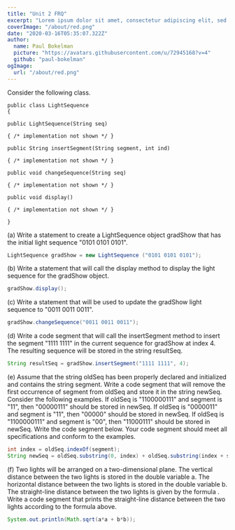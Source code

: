 ```yaml
---
title: "Unit 2 FRQ"
excerpt: "Lorem ipsum dolor sit amet, consectetur adipiscing elit, sed do eiusmod tempor incididunt ut labore et dolore magna aliqua. Praesent elementum facilisis leo vel fringilla est ullamcorper eget. At imperdiet dui accumsan sit amet nulla facilities morbi tempus."
coverImage: "/about/red.png"
date: "2020-03-16T05:35:07.322Z"
author:
  name: Paul Bokelman
  picture: "https://avatars.githubusercontent.com/u/72945168?v=4"
  github: "paul-bokelman"
ogImage:
  url: "/about/red.png"
---
```


Consider the following class.

```
public class LightSequence
{

public LightSequence(String seq)

{ /* implementation not shown */ }

public String insertSegment(String segment, int ind)

{ /* implementation not shown */ }

public void changeSequence(String seq)

{ /* implementation not shown */ }

public void display()

{ /* implementation not shown */ }

}
```

(a) Write a statement to create a LightSequence object gradShow that has the initial light sequence "0101 0101 0101".

```java
LightSequence gradShow = new LightSequence ("0101 0101 0101");
```

(b) Write a statement that will call the display method to display the light sequence for the gradShow object.

```java
gradShow.display();
```

(c) Write a statement that will be used to update the gradShow light sequence to "0011 0011 0011".

```java
gradShow.changeSequence("0011 0011 0011");
```

(d) Write a code segment that will call the insertSegment method to insert the segment "1111 1111" in the current sequence for gradShow at index 4. The resulting sequence will be stored in the string resultSeq.

```java
String resultSeq = gradShow.insertSegment("1111 1111", 4);
```

(e) Assume that the string oldSeq has been properly declared and initialized and contains the string segment. Write a code segment that will remove the first occurrence of segment from oldSeq and store it in the string newSeq. Consider the following examples.
If oldSeq is "1100000111" and segment is "11", then "00000111" should be stored in newSeq.
If oldSeq is "0000011" and segment is "11", then "00000" should be stored in newSeq.
If oldSeq is "1100000111" and segment is "00", then "11000111" should be stored in newSeq.
Write the code segment below. Your code segment should meet all specifications and conform to the examples.

```java
int index = oldSeq.indexOf(segment);
String newSeq = oldSeq.substring(0, index) + oldSeq.substring(index + segment.length());
```

(f) Two lights will be arranged on a two-dimensional plane. The vertical distance between the two lights is stored in the double variable a. The horizontal distance between the two lights is stored in the double variable b.
The straight-line distance between the two lights is given by the formula .
Write a code segment that prints the straight-line distance between the two lights according to the formula above.

```java
System.out.println(Math.sqrt(a*a + b*b));
```

<FRQPagination />
